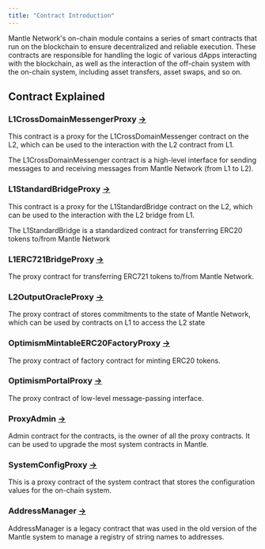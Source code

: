 ```yaml
---
title: "Contract Introduction"
---
```


Mantle Network's on-chain module contains a series of smart contracts that run on the blockchain to ensure decentralized and reliable execution. These contracts are responsible for handling the logic of various dApps interacting with the blockchain, as well as the interaction of the off-chain system with the on-chain system, including asset transfers, asset swaps, and so on.

## Contract Explained

### L1CrossDomainMessengerProxy [→](https://docs-v2.mantle.xyz/intro/system-components/on-chain-system#l1crossdomainmessengerproxy)

This contract is a proxy for the L1CrossDomainMessenger contract on the L2, which can be used to the interaction with the L2 contract from L1.

The L1CrossDomainMessenger contract is a high-level interface for sending messages to and receiving messages from Mantle Network (from L1 to L2).

### L1StandardBridgeProxy [→](https://docs-v2.mantle.xyz/intro/system-components/on-chain-system#l1standardbridgeproxy)

This contract is a proxy for the L1StandardBridge contract on the L2, which can be used to the interaction with the L2 bridge from L1.

The L1StandardBridge is a standardized contract for transferring ERC20 tokens to/from Mantle Network

### L1ERC721BridgeProxy [→](https://docs-v2.mantle.xyz/intro/system-components/on-chain-system#l1erc721bridgeproxy)

The proxy contract for transferring ERC721 tokens to/from Mantle Network.

### L2OutputOracleProxy [→](https://docs-v2.mantle.xyz/intro/system-components/on-chain-system#l2outputoracleproxy)

The proxy contract of stores commitments to the state of Mantle Network, which can be used by contracts on L1 to access the L2 state

### OptimismMintableERC20FactoryProxy [→](https://docs-v2.mantle.xyz/intro/system-components/on-chain-system#optimismmintableerc20factoryproxy)

The proxy contract of factory contract for minting ERC20 tokens.

### OptimismPortalProxy [→](https://docs-v2.mantle.xyz/intro/system-components/on-chain-system#optimismportalproxy)

The proxy contract of low-level message-passing interface.

### ProxyAdmin [→](https://docs-v2.mantle.xyz/intro/system-components/on-chain-system#proxyadmin)

Admin contract for the contracts, is the owner of all the proxy contracts. It can be used to upgrade the most system contracts in Mantle.

### SystemConfigProxy [→](https://docs-v2.mantle.xyz/intro/system-components/on-chain-system#systemconfigproxy)

This is a proxy contract of the system contract that stores the configuration values for the on-chain system.

### AddressManager [→](https://docs-v2.mantle.xyz/intro/system-components/on-chain-system#addressmanager)

AddressManager is a legacy contract that was used in the old version of the Mantle system to manage a registry of string names to addresses.


